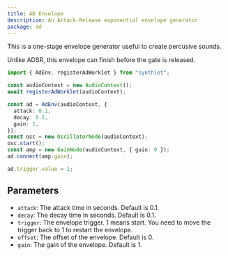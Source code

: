 ```yaml
---
title: AD Envelope
description: An Attack-Release exponential envelope generator
package: ad
---
```



This is a one-stage envelope generator useful to create percusive sounds.

Unlike ADSR, this envelope can finish before the gate is released.

```ts
import { AdEnv, registerAdWorklet } from "synthlet";

const audioContext = new AudioContext();
await registerAdWorklet(audioContext);

const ad = AdEnv(audioContext, {
  attack: 0.1,
  decay: 0.1,
  gain: 1,
});
const osc = new OscillatorNode(audioContext);
osc.start();
const amp = new GainNode(audioContext, { gain: 0 });
ad.connect(amp.gain);

ad.trigger.value = 1;
```

<AttackDecayExample />

## Parameters

- `attack`: The attack time in seconds. Default is 0.1.
- `decay`: The decay time in seconds. Default is 0.1.
- `trigger`: The envelope trigger. 1 means start. You need to move the trigger back to 1 to restart the envelope.
- `offset`: The offset of the envelope. Default is 0.
- `gain`: The gain of the envelope. Default is 1.

